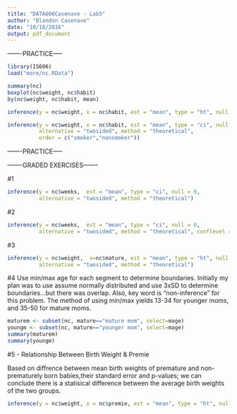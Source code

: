 ```yaml
---
title: "DATA606Casenave - Lab5"
author: "Blandon Casenave"
date: "10/18/2016"
output: pdf_document
---
```

-------PRACTICE-----
```r
library(IS606)
load("more/nc.RData")

summary(nc)
boxplot(nc$weight, nc$habit)
by(nc$weight, nc$habit, mean)

inference(y = nc$weight, x = nc$habit, est = "mean", type = "ht", null = 0, alternative = "twosided", method = "theoretical")

inference(y = nc$weight, x = nc$habit, est = "mean", type = "ci", null = 0, 
          alternative = "twosided", method = "theoretical", 
          order = c("smoker","nonsmoker"))
```
-------PRACTICE-----

-------GRADED EXERCISES-------

#1
```r
inference(y = nc$weeks,  est = "mean", type = "ci", null = 0, 
          alternative = "twosided", method = "theoretical")
```

#2
```r
inference(y = nc$weeks,  est = "mean", type = "ci", null = 0, 
          alternative = "twosided", method = "theoretical", conflevel = .90)
```

#3
```r
inference(y = nc$weight,  x=nc$mature, est = "mean", type = "ht", null = 0, 
          alternative = "twosided", method = "theoretical")
```

#4
Use min/max age for each segment to determine boundaries. Initially my plan was to use assume normally distributed and use 3xSD to determine boundaries...but there was overlap. Also, key word is "non-inference" for this problem. The method of using min/max yields 13-34 for younger moms, and 35-50 for mature moms.
```r
maturem <- subset(nc, mature=="mature mom", select=mage)
youngm <- subset(nc, mature=="younger mom", select=mage)
summary(maturem)
summary(youngm)
```

#5 - Relationship Between Birth Weight & Premie

Based on diffrence between mean birth weights of premature and non-prematurely born babies,their standard error and p-values; we can conclude there is a statisical difference between the average birth weights of the two groups. 

```r
inference(y = nc$weight, x = nc$premie, est = "mean", type = "ht", null = 0, alternative = "twosided", method = "theoretical")
```
